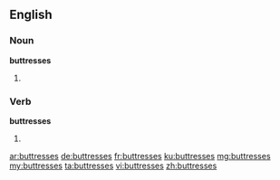 ==English==

===Noun===
'''buttresses'''

# {{plural of|buttress}}

===Verb===
'''buttresses'''

# {{third-person singular of|buttress}}

[[ar:buttresses]]
[[de:buttresses]]
[[fr:buttresses]]
[[ku:buttresses]]
[[mg:buttresses]]
[[my:buttresses]]
[[ta:buttresses]]
[[vi:buttresses]]
[[zh:buttresses]]